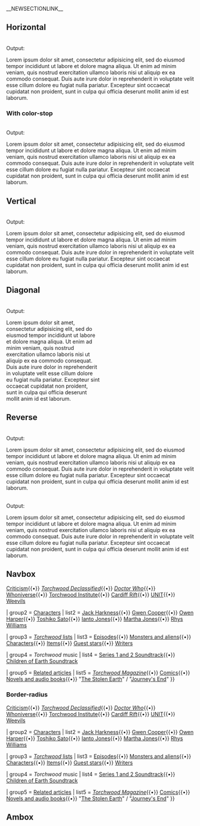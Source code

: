 __NEWSECTIONLINK__
{{template testcases notice}}

==Horizontal==
{{tlx|linear-gradient/sandbox|left|#ffdddd, #ddddff}}<br />
Output: <tt>{{linear-gradient/sandbox|left|#ffdddd, #ddddff}}</tt>
<div class="css3pie" style="{{linear-gradient/sandbox|left|#ffdddd, #ddddff}}">Lorem ipsum dolor sit amet, consectetur adipisicing elit, sed do eiusmod tempor incididunt ut labore et dolore magna aliqua. Ut enim ad minim veniam, quis nostrud exercitation ullamco laboris nisi ut aliquip ex ea commodo consequat. Duis aute irure dolor in reprehenderit in voluptate velit esse cillum dolore eu fugiat nulla pariatur. Excepteur sint occaecat cupidatat non proident, sunt in culpa qui officia deserunt mollit anim id est laborum.</div>

===With color-stop===
{{tlx|linear-gradient/sandbox|left|#ffdddd, #ddffdd 50%, #ddddff}}<br />
Output: <tt>{{linear-gradient/sandbox|left|#ffdddd, #ddffdd 50%, #ddddff}}</tt>
<div class="css3pie" style="{{linear-gradient/sandbox|left|#ffdddd, #ddffdd 50%, #ddddff}}">Lorem ipsum dolor sit amet, consectetur adipisicing elit, sed do eiusmod tempor incididunt ut labore et dolore magna aliqua. Ut enim ad minim veniam, quis nostrud exercitation ullamco laboris nisi ut aliquip ex ea commodo consequat. Duis aute irure dolor in reprehenderit in voluptate velit esse cillum dolore eu fugiat nulla pariatur. Excepteur sint occaecat cupidatat non proident, sunt in culpa qui officia deserunt mollit anim id est laborum.</div>

==Vertical==
{{tlx|linear-gradient/sandbox|top|#ffdddd, #ddddff}}<br />
Output: <tt>{{linear-gradient/sandbox|top|#ffdddd, #ddddff}}</tt>
<div class="css3pie" style="{{linear-gradient/sandbox|top|#ffdddd, #ddddff}}">Lorem ipsum dolor sit amet, consectetur adipisicing elit, sed do eiusmod tempor incididunt ut labore et dolore magna aliqua. Ut enim ad minim veniam, quis nostrud exercitation ullamco laboris nisi ut aliquip ex ea commodo consequat. Duis aute irure dolor in reprehenderit in voluptate velit esse cillum dolore eu fugiat nulla pariatur. Excepteur sint occaecat cupidatat non proident, sunt in culpa qui officia deserunt mollit anim id est laborum.</div>

==Diagonal==
{{tlx|linear-gradient/sandbox|top left|#ffdddd, #ddddff}}<br />
Output: <tt>{{linear-gradient/sandbox|top left|#ffdddd, #ddddff}}</tt>
<div class="css3pie" style="width: 250px; {{linear-gradient/sandbox|top left|#ffdddd, #ddddff}}">Lorem ipsum dolor sit amet, consectetur adipisicing elit, sed do eiusmod tempor incididunt ut labore et dolore magna aliqua. Ut enim ad minim veniam, quis nostrud exercitation ullamco laboris nisi ut aliquip ex ea commodo consequat. Duis aute irure dolor in reprehenderit in voluptate velit esse cillum dolore eu fugiat nulla pariatur. Excepteur sint occaecat cupidatat non proident, sunt in culpa qui officia deserunt mollit anim id est laborum.</div>

==Reverse==
{{tlx|linear-gradient/sandbox|right|#ffdddd, #ddddff}}<br />
Output: <tt>{{linear-gradient/sandbox|right|#ffdddd, #ddddff}}</tt>
<div class="css3pie" style="{{linear-gradient/sandbox|right|#ffdddd, #ddddff}}">Lorem ipsum dolor sit amet, consectetur adipisicing elit, sed do eiusmod tempor incididunt ut labore et dolore magna aliqua. Ut enim ad minim veniam, quis nostrud exercitation ullamco laboris nisi ut aliquip ex ea commodo consequat. Duis aute irure dolor in reprehenderit in voluptate velit esse cillum dolore eu fugiat nulla pariatur. Excepteur sint occaecat cupidatat non proident, sunt in culpa qui officia deserunt mollit anim id est laborum.</div>

{{tlx|linear-gradient/sandbox|bottom|#ffdddd, #ddddff}}<br />
Output: <tt>{{linear-gradient/sandbox|bottom|#ffdddd, #ddddff}}</tt>
<div class="css3pie" style="{{linear-gradient/sandbox|bottom|#ffdddd, #ddddff}}">Lorem ipsum dolor sit amet, consectetur adipisicing elit, sed do eiusmod tempor incididunt ut labore et dolore magna aliqua. Ut enim ad minim veniam, quis nostrud exercitation ullamco laboris nisi ut aliquip ex ea commodo consequat. Duis aute irure dolor in reprehenderit in voluptate velit esse cillum dolore eu fugiat nulla pariatur. Excepteur sint occaecat cupidatat non proident, sunt in culpa qui officia deserunt mollit anim id est laborum.</div>

==Navbox==
{{Navbox
| name = Torchwood
| title = ''[[Torchwood]]''
| navbar = {{{navbar|}}}
| state = open
| bodystyle = {{{bodystyle|}}}
| titlestyle = {{{titlestyle|}}} {{linear-gradient/sandbox|top|#e6e6ff, #ccccff}}
| groupstyle = {{{groupstyle|}}} {{linear-gradient/sandbox|top|#eeeeff, #ddddff}}
| liststyle = {{{liststyle|}}}
| oddstyle = {{linear-gradient/sandbox|left|#f7f7f7, #fdfdfd}}
| evenstyle = {{linear-gradient/sandbox|left|#f1f1f1, #fdfdfd}}

| group1 = [[:Category:Torchwood|''Torchwood'' main pages]]
| list1  = [[Themes in Torchwood|Themes]]{{•}} [[Criticism of Torchwood|Criticism]]{{•}} ''[[Torchwood Declassified]]''{{•}} ''[[Doctor Who]]''{{•}} [[Whoniverse]]{{•}} [[Torchwood Institute]]{{•}} [[Cardiff Rift]]{{•}} [[UNIT]]{{•}} [[Weevil (Torchwood)|Weevils]]

| group2 = [[Characters]]
| list2  = [[Jack Harkness]]{{•}} [[Gwen Cooper]]{{•}} [[Owen Harper]]{{•}} [[Toshiko Sato]]{{•}} [[Ianto Jones]]{{•}} [[Martha Jones]]{{•}} [[Rhys Williams (Torchwood)|Rhys Williams]]

| group3 = [[:Category:Torchwood lists|''Torchwood'' lists]]
| list3  = [[List of Torchwood episodes|Episodes]]{{•}} [[List of Torchwood monsters and aliens|Monsters and aliens]]{{•}} [[List of Torchwood characters|Characters]]{{•}} [[List of Torchwood items|Items]]{{•}} [[Celebrity and notable guest appearances in Doctor Who#Torchwood|Guest stars]]{{•}} [[List of Torchwood writers|Writers]]

| group4 = ''Torchwood'' music
| list4  = [[Torchwood: Original Television Soundtrack|Series 1 and 2 Soundtrack]]{{•}} [[Torchwood: Original Television Soundtrack - Children of Earth|Children of Earth Soundtrack]]

| group5 = [[:Category:Doctor Who magazines|Related articles]]
| list5  = ''[[Torchwood Magazine]]''{{•}} [[List of Torchwood comics|Comics]]{{•}} [[List of Torchwood novels and audio books|Novels and audio books]]{{•}} "[[The Stolen Earth]]" / "[[Journey's End (Doctor Who)|Journey's End]]"
}}

===Border-radius===
{{Navbox
| name = Torchwood
| title = ''[[Torchwood]]''
| navbar = {{{navbar|}}}
| state = open
| bodystyle = {{{bodystyle|}}} {{border-radius|6px}}
| titlestyle = {{{titlestyle|}}} {{border-radius|4px}} {{linear-gradient/sandbox|top|#e6e6ff, #ccccff}}
| groupstyle = {{{groupstyle|}}} {{border-radius|4px}} {{linear-gradient/sandbox|top|#eeeeff, #ddddff}}
| liststyle = {{{liststyle|}}} {{border-radius|4px}}
| oddstyle = {{linear-gradient/sandbox|left|#f7f7f7, #fdfdfd}}
| evenstyle = {{linear-gradient/sandbox|left|#f1f1f1, #fdfdfd}}

| group1 = [[:Category:Torchwood|''Torchwood'' main pages]]
| list1  = [[Themes in Torchwood|Themes]]{{•}} [[Criticism of Torchwood|Criticism]]{{•}} ''[[Torchwood Declassified]]''{{•}} ''[[Doctor Who]]''{{•}} [[Whoniverse]]{{•}} [[Torchwood Institute]]{{•}} [[Cardiff Rift]]{{•}} [[UNIT]]{{•}} [[Weevil (Torchwood)|Weevils]]

| group2 = [[Characters]]
| list2  = [[Jack Harkness]]{{•}} [[Gwen Cooper]]{{•}} [[Owen Harper]]{{•}} [[Toshiko Sato]]{{•}} [[Ianto Jones]]{{•}} [[Martha Jones]]{{•}} [[Rhys Williams (Torchwood)|Rhys Williams]]

| group3 = [[:Category:Torchwood lists|''Torchwood'' lists]]
| list3  = [[List of Torchwood episodes|Episodes]]{{•}} [[List of Torchwood monsters and aliens|Monsters and aliens]]{{•}} [[List of Torchwood characters|Characters]]{{•}} [[List of Torchwood items|Items]]{{•}} [[Celebrity and notable guest appearances in Doctor Who#Torchwood|Guest stars]]{{•}} [[List of Torchwood writers|Writers]]

| group4 = ''Torchwood'' music
| list4  = [[Torchwood: Original Television Soundtrack|Series 1 and 2 Soundtrack]]{{•}} [[Torchwood: Original Television Soundtrack - Children of Earth|Children of Earth Soundtrack]]

| group5 = [[:Category:Doctor Who magazines|Related articles]]
| list5  = ''[[Torchwood Magazine]]''{{•}} [[List of Torchwood comics|Comics]]{{•}} [[List of Torchwood novels and audio books|Novels and audio books]]{{•}} "[[The Stolen Earth]]" / "[[Journey's End (Doctor Who)|Journey's End]]"
}}

==Ambox==
{{ambox
| type  = delete
| style = {{linear-gradient/sandbox|left|#FFEEEE, #FFFFFF}}
| text  = type=<u>delete</u>&nbsp;– Deletion issues, such as {{tl|afd}} and {{tl|prod}}.
}}
{{ambox
| type  = style
| style = {{linear-gradient/sandbox|left|#fff8e0, #FFFFFF}}
| text  = type=<u>style</u>&nbsp;– Style issues, such as {{tl|cleanup}} and {{tl|wikify}}.
}}
{{ambox
| type  = notice
| style = {{linear-gradient/sandbox|left|#e8f4ff, #FFFFFF}}
| text  = type=<u>notice</u>&nbsp;– Article notices, such as {{tl|current}} and {{tl|inuse}}.
}}
{{ambox
| type  = content
| style = {{linear-gradient/sandbox|left|#fff0e8, #FFFFFF}}
| text  = type=<u>content</u>&nbsp;– Content issues, such as {{tl|POV}} and {{tl|globalize}}.
}}